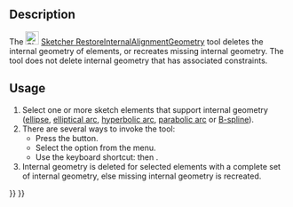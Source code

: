 <languages/>

{{Docnav
|[[Sketcher_BSplinePoleWeight|Toggle B-Spline Control Point Weight]]
|[[Sketcher_SwitchVirtualSpace|Switch Virtual Space]]
|[[Sketcher_Workbench|Sketcher]]
|IconL=Sketcher_BSplinePoleWeight.svg
|IconR=Sketcher_SwitchVirtualSpace.svg‎
|IconC=Workbench_Sketcher.svg
}}

<div class="mw-translate-fuzzy">
{{GuiCommand/es
|Name=Sketcher RestoreInternalAlignmentGeometry
|Name/es=Sketcher RestoreInternalAlignmentGeometry
|MenuLocation=Sketch → Sketcher tools → Show/hide internal geometry
|Workbenches=[[Sketcher_Workbench/es|Sketcher]]
|Shortcut={{KEY|Ctrl}}+{{KEY|Shift}}+{{KEY|E}}
|SeeAlso=
}}
</div>

==Description==

The [[Image:Sketcher_RestoreInternalAlignmentGeometry.svg|24px]] [[Sketcher_RestoreInternalAlignmentGeometry|Sketcher RestoreInternalAlignmentGeometry]] tool deletes the internal geometry of elements, or recreates missing internal geometry. The tool does not delete internal geometry that has associated constraints.

==Usage==

# Select one or more sketch elements that support internal geometry ([[Sketcher_CreateEllipseByCenter|ellipse]],  [[Sketcher_CreateArcOfEllipse|elliptical arc]], [[Sketcher_CreateArcOfHyperbola|hyperbolic arc]],  [[Sketcher_CreateArcOfParabola|parabolic arc]] or [[Sketcher_CreateBSpline|B-spline]]).
# There are several ways to invoke the tool:
#* Press the {{Button|[[Image:Sketcher_RestoreInternalAlignmentGeometry.svg|16px]] [[Sketcher_RestoreInternalAlignmentGeometry|Toggle Internal Geometry]]}} button.
#* Select the {{MenuCommand|Sketch → Visual Helpers → [[Image:Sketcher_RestoreInternalAlignmentGeometry.svg|16px]] Toggle Internal Geometry}} option from the menu.
#* Use the keyboard shortcut: {{KEY|Z}} then {{KEY|I}}.
# Internal geometry is deleted for selected elements with a complete set of internal geometry, else missing internal geometry is recreated.


{{Docnav
|[[Sketcher_BSplinePoleWeight|Toggle B-Spline Control Point Weight]]
|[[Sketcher_SwitchVirtualSpace|Switch Virtual Space]]
|[[Sketcher_Workbench|Sketcher]]
|IconL=Sketcher_BSplinePoleWeight.svg
|IconR=Sketcher_SwitchVirtualSpace.svg‎
|IconC=Workbench_Sketcher.svg
}}

{{Sketcher_Tools_navi{{#translation:}}}}
{{Userdocnavi{{#translation:}}}}